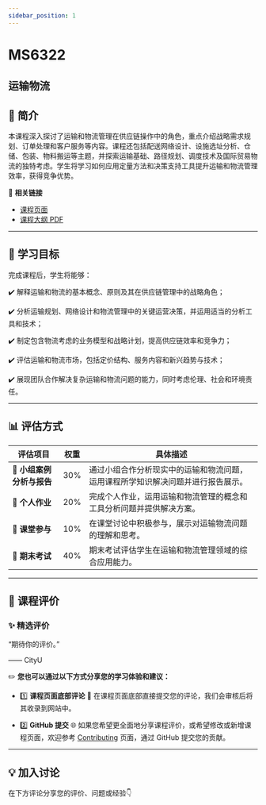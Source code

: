 ```yaml
---
sidebar_position: 1
---
```


# MS6322
## 运输物流

## **📘 简介**
本课程深入探讨了运输和物流管理在供应链操作中的角色，重点介绍战略需求规划、订单处理和客户服务等内容。课程还包括配送网络设计、设施选址分析、仓储、包装、物料搬运等主题，并探索运输基础、路径规划、调度技术及国际贸易物流的独特考虑。学生将学习如何应用定量方法和决策支持工具提升运输和物流管理效率，获得竞争优势。

🔗 **相关链接**
- [课程页面](https://www.cityu.edu.hk/catalogue/pg/202425/course/MS6322.htm)
- [课程大纲 PDF](https://www.cityu.edu.hk/catalogue/pg/202425/course/MS6322.pdf)

---

## **🎯 学习目标**

完成课程后，学生将能够：

✔️ 解释运输和物流的基本概念、原则及其在供应链管理中的战略角色；

✔️ 分析运输规划、网络设计和物流管理中的关键运营决策，并运用适当的分析工具和技术；

✔️ 制定包含物流考虑的业务模型和战略计划，提高供应链效率和竞争力；

✔️ 评估运输和物流市场，包括定价结构、服务内容和新兴趋势与技术；

✔️ 展现团队合作解决复杂运输和物流问题的能力，同时考虑伦理、社会和环境责任。

---

## **📊 评估方式**

| **评估项目**          | **权重** | **具体描述**                                                                                       |
|----------------------|---------|---------------------------------------------------------------------------------------------------|
| **👥 小组案例分析与报告** | 30%     | 通过小组合作分析现实中的运输和物流问题，运用课程所学知识解决问题并进行报告展示。                  |
| **📝 个人作业**        | 20%     | 完成个人作业，运用运输和物流管理的概念和工具分析问题并提供解决方案。                              |
| **📢 课堂参与**        | 10%     | 在课堂讨论中积极参与，展示对运输物流问题的理解和思考。                                           |
| **📝 期末考试**        | 40%     | 期末考试评估学生在运输和物流管理领域的综合应用能力。                                               |

---

## **💬 课程评价**

### ✨ **精选评价**
<div className={commentStyles.commentBox}>
    <p className={commentStyles.commentText}>
        “期待你的评价。”
    </p>
    <p className={commentStyles.commentAuthor}>—— CityU</p>
</div>

✏️ **您也可以通过以下方式分享您的学习体验和建议：**

- 1️⃣ **课程页面底部评论**
💬 在课程页面底部直接提交您的评论，我们会审核后将其收录到网站中。

- 2️⃣ **GitHub 提交**
🌐 如果您希望更全面地分享课程评价，或希望修改或新增课程页面，欢迎参考 [Contributing](https://penjc.github.io/cityU-navigator/contributing) 页面，通过 GitHub 提交您的贡献。



---

## **💡 加入讨论**

在下方评论分享您的评价、问题或经验👇
<Utterances />
